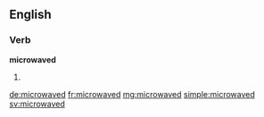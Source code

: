 ==English==

===Verb===
'''microwaved'''

# {{past of|[[microwave]]}}

[[de:microwaved]]
[[fr:microwaved]]
[[mg:microwaved]]
[[simple:microwaved]]
[[sv:microwaved]]